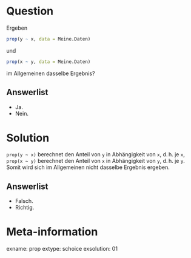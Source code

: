 Question
========

Ergeben

```r
prop(y ~ x, data = Meine.Daten)
```

und 

```r
prop(x ~ y, data = Meine.Daten)
```

im Allgemeinen dasselbe Ergebnis?

Answerlist
----------
* Ja.
* Nein.

Solution
========

`prop(y ~ x)` berechnet den Anteil von `y` in Abhängigkeit von `x`, d.$\,$h. je `x`, `prop(x ~ y)` berechnet den Anteil von `x` in Abhängigkeit von `y`, d.$\,$h. je `y`.
Somit wird sich im Allgemeinen nicht dasselbe Ergebnis ergeben.

Answerlist
----------
* Falsch. 
* Richtig.

Meta-information
================
exname: prop
extype: schoice
exsolution: 01